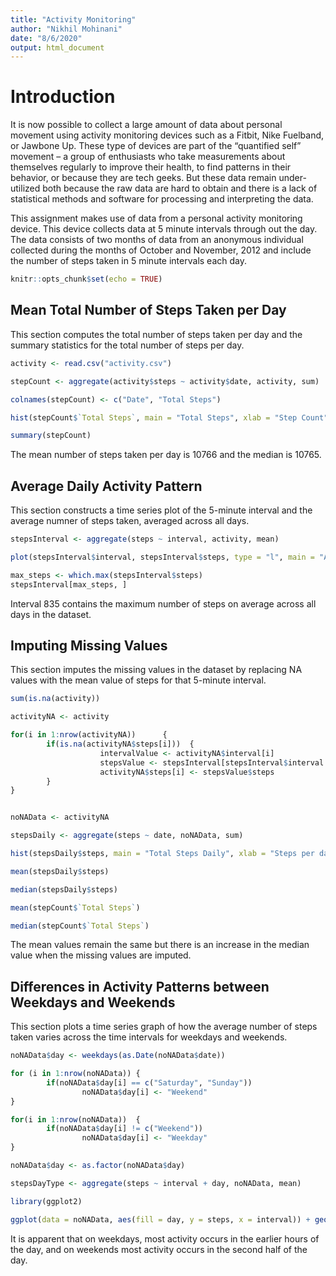 ```yaml
---
title: "Activity Monitoring"
author: "Nikhil Mohinani"
date: "8/6/2020"
output: html_document
---
```


# Introduction

It is now possible to collect a large amount of data about personal movement using activity monitoring devices such as a Fitbit, Nike Fuelband, or Jawbone Up. These type of devices are part of the “quantified self” movement – a group of enthusiasts who take measurements about themselves regularly to improve their health, to find patterns in their behavior, or because they are tech geeks. But these data remain under-utilized both because the raw data are hard to obtain and there is a lack of statistical methods and software for processing and interpreting the data.

This assignment makes use of data from a personal activity monitoring device. This device collects data at 5 minute intervals through out the day. The data consists of two months of data from an anonymous individual collected during the months of October and November, 2012 and include the number of steps taken in 5 minute intervals each day.

```r
knitr::opts_chunk$set(echo = TRUE)
```

## Mean Total Number of Steps Taken per Day

This section computes the total number of steps taken per day and the summary statistics for the total number of steps per day. 

```r
activity <- read.csv("activity.csv")

stepCount <- aggregate(activity$steps ~ activity$date, activity, sum)

colnames(stepCount) <- c("Date", "Total Steps")

hist(stepCount$`Total Steps`, main = "Total Steps", xlab = "Step Count")

summary(stepCount)
```

The mean number of steps taken per day is 10766 and the median is 10765.

## Average Daily Activity Pattern

This section constructs a time series plot of the 5-minute interval and the average numner of steps taken, averaged across all days.

```r
stepsInterval <- aggregate(steps ~ interval, activity, mean)

plot(stepsInterval$interval, stepsInterval$steps, type = "l", main = "Average Steps All Days", xlab = "Interval", ylab = "Average Steps") 

max_steps <- which.max(stepsInterval$steps)
stepsInterval[max_steps, ]
```

Interval 835 contains the maximum number of steps on average across all days in the dataset. 

## Imputing Missing Values

This section imputes the missing values in the dataset by replacing NA values with the mean value of steps for that 5-minute interval.

```r
sum(is.na(activity))

activityNA <- activity

for(i in 1:nrow(activityNA))      {
        if(is.na(activityNA$steps[i]))  {
                    intervalValue <- activityNA$interval[i]
                    stepsValue <- stepsInterval[stepsInterval$interval == intervalValue, ]
                    activityNA$steps[i] <- stepsValue$steps
        }
}


noNAData <- activityNA

stepsDaily <- aggregate(steps ~ date, noNAData, sum)

hist(stepsDaily$steps, main = "Total Steps Daily", xlab = "Steps per day")

mean(stepsDaily$steps)

median(stepsDaily$steps)

mean(stepCount$`Total Steps`)

median(stepCount$`Total Steps`)
```

The mean values remain the same but there is an increase in the median value when the missing values are imputed.

## Differences in Activity Patterns between Weekdays and Weekends

This section plots a time series graph of how the average number of steps taken varies across the time intervals for weekdays and weekends.

```r
noNAData$day <- weekdays(as.Date(noNAData$date))

for (i in 1:nrow(noNAData)) {
        if(noNAData$day[i] == c("Saturday", "Sunday"))
                noNAData$day[i] <- "Weekend"
}

for(i in 1:nrow(noNAData))  {
        if(noNAData$day[i] != c("Weekend"))
                noNAData$day[i] <- "Weekday"
}

noNAData$day <- as.factor(noNAData$day)

stepsDayType <- aggregate(steps ~ interval + day, noNAData, mean)

library(ggplot2)

ggplot(data = noNAData, aes(fill = day, y = steps, x = interval)) + geom_line() + facet_wrap(~day) + ggtitle("") + labs(x = "Interval", y = "Steps")
```

It is apparent that on weekdays, most activity occurs in the earlier hours of the day, and on weekends most activity occurs in the second half of the day. 


